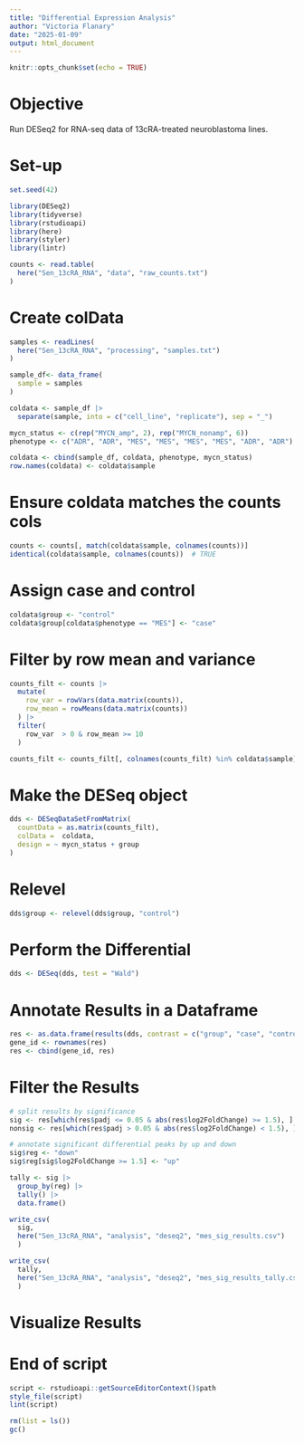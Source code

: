 ```yaml
---
title: "Differential Expression Analysis"
author: "Victoria Flanary"
date: "2025-01-09"
output: html_document
---
```


```r
knitr::opts_chunk$set(echo = TRUE)
```

# Objective
Run DESeq2 for RNA-seq data of 13cRA-treated neuroblastoma lines.

# Set-up
```r
set.seed(42)
```

```r
library(DESeq2)
library(tidyverse)
library(rstudioapi)
library(here)
library(styler)
library(lintr)
```

```r
counts <- read.table(
  here("Sen_13cRA_RNA", "data", "raw_counts.txt")
)
```

# Create colData
```r
samples <- readLines(
  here("Sen_13cRA_RNA", "processing", "samples.txt")
)

sample_df<- data_frame(
  sample = samples
)

coldata <- sample_df |>
  separate(sample, into = c("cell_line", "replicate"), sep = "_")

mycn_status <- c(rep("MYCN_amp", 2), rep("MYCN_nonamp", 6))
phenotype <- c("ADR", "ADR", "MES", "MES", "MES", "MES", "ADR", "ADR")

coldata <- cbind(sample_df, coldata, phenotype, mycn_status)
row.names(coldata) <- coldata$sample
```

# Ensure coldata matches the counts cols
```r
counts <- counts[, match(coldata$sample, colnames(counts))]
identical(coldata$sample, colnames(counts))  # TRUE
```

# Assign case and control
```r
coldata$group <- "control"
coldata$group[coldata$phenotype == "MES"] <- "case"
```

# Filter by row mean and variance
```r
counts_filt <- counts |>
  mutate(
    row_var = rowVars(data.matrix(counts)),
    row_mean = rowMeans(data.matrix(counts))
  ) |>
  filter(
    row_var  > 0 & row_mean >= 10
  )
```

```r
counts_filt <- counts_filt[, colnames(counts_filt) %in% coldata$sample]
```

# Make the DESeq object
```r
dds <- DESeqDataSetFromMatrix(
  countData = as.matrix(counts_filt),
  colData =  coldata,
  design = ~ mycn_status + group
)
```

# Relevel
```r
dds$group <- relevel(dds$group, "control")
```

# Perform the Differential
```r
dds <- DESeq(dds, test = "Wald")
```

# Annotate Results in a Dataframe
```r
res <- as.data.frame(results(dds, contrast = c("group", "case", "control")))
gene_id <- rownames(res)
res <- cbind(gene_id, res)
```

# Filter the Results
```r
# split results by significance
sig <- res[which(res$padj <= 0.05 & abs(res$log2FoldChange) >= 1.5), ]
nonsig <- res[which(res$padj > 0.05 & abs(res$log2FoldChange) < 1.5), ]

# annotate significant differential peaks by up and down
sig$reg <- "down"
sig$reg[sig$log2FoldChange >= 1.5] <- "up"
```

```r
tally <- sig |>
  group_by(reg) |>
  tally() |>
  data.frame()
```

```r
write_csv(
  sig, 
  here("Sen_13cRA_RNA", "analysis", "deseq2", "mes_sig_results.csv")
  )

write_csv(
  tally, 
  here("Sen_13cRA_RNA", "analysis", "deseq2", "mes_sig_results_tally.csv")
  )
```

# Visualize Results


# End of script
```r
script <- rstudioapi::getSourceEditorContext()$path
style_file(script)
lint(script)
```

```r
rm(list = ls())
gc()
```